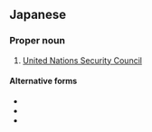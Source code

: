 ==Japanese==
{{ja-kanjitab|こく|れん|あん|ぜん|ほ|しょう|り|じ|かい|yomi=o}}

===Proper noun===
{{ja-pos|こくれん あんぜんほしょう りじかい|proper}}

# [[United Nations Security Council]]

====Alternative forms====
* {{ja-r|安保理|^あんぽり}}
* {{ja-r|安全保障理事会|^あんぜん ^ほしょう ^りじかい}}
* {{ja-r|国連安保理|^こくれん ^あんぽり}}